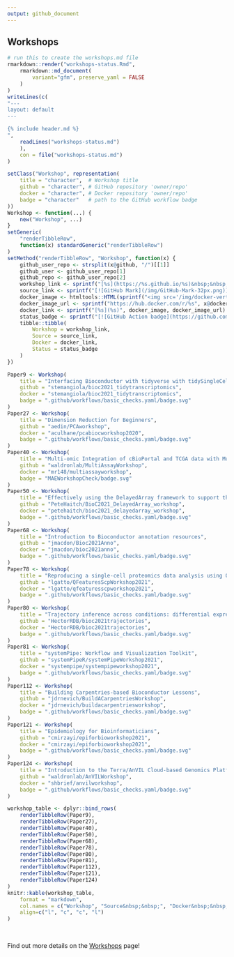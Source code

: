 ```yaml
---
output: github_document
---
```


## Workshops

```r
# run this to create the workshops.md file
rmarkdown::render("workshops-status.Rmd",
    rmarkdown::md_document(
        variant="gfm", preserve_yaml = FALSE
    )
)
writeLines(c(
"---
layout: default
---

{% include header.md %}
",
    readLines("workshops-status.md")
    ),
    con = file("workshops-status.md")
)
```

```r
setClass("Workshop", representation(
    title = "character",  # Workshop title
    github = "character", # GitHub repository 'owner/repo'
    docker = "character", # Docker repository 'owner/repo'
    badge = "character"   # path to the GitHub workflow badge
))
Workshop <- function(...) {
    new("Workshop", ...)
}
setGeneric(
    "renderTibbleRow",
    function(x) standardGeneric("renderTibbleRow")
)
setMethod("renderTibbleRow", "Workshop", function(x) {
    github_user_repo <- strsplit(x@github, "/")[[1]]
    github_user <- github_user_repo[1]
    github_repo <- github_user_repo[2]
    workshop_link <- sprintf("[%s](https://%s.github.io/%s)&nbsp;&nbsp;", x@title, github_user, github_repo)
    source_link <- sprintf("[![GitHub Mark](/img/GitHub-Mark-32px.png)](https://github.com/%s)", x@github)
    docker_image <- htmltools::HTML(sprintf("<img src='/img/docker-vertical-logo-monochromatic.png' alt='Girl in a jacket' width='32' height='32'>"))
    docker_image_url <- sprintf("https://hub.docker.com/r/%s", x@docker)
    docker_link <- sprintf("[%s](%s)", docker_image, docker_image_url)
    status_badge <- sprintf("[![GitHub Action badge](https://github.com/%s/workflows/%s)](https://github.com/%s/actions)", x@github, x@badge, x@github)
    tibble::tibble(
        Workshop = workshop_link,
        Source = source_link,
        Docker = docker_link,
        Status = status_badge
    )
})
```

```r
Paper9 <- Workshop(
    title = "Interfacing Bioconductor with tidyverse with tidySingleCellExperiment and tidySummarisedExperiment",
    github = "stemangiola/bioc2021_tidytranscriptomics",
    docker = "stemangiola/bioc2021_tidytranscriptomics",
    badge = ".github/workflows/basic_checks.yaml/badge.svg"
)
Paper27 <- Workshop(
    title = "Dimension Reduction for Beginners",
    github = "aedin/PCAworkshop",
    docker = "aculhane/pcabiocworkshop2020",
    badge = ".github/workflows/basic_checks.yaml/badge.svg"
)
Paper40 <- Workshop(
    title = "Multi-omic Integration of cBioPortal and TCGA data with MultiAssayExperiment",
    github = "waldronlab/MultiAssayWorkshop",
    docker = "mr148/multiassayworkshop",
    badge = "MAEWorkshopCheck/badge.svg"
)
Paper50 <- Workshop(
    title = "Effectively using the DelayedArray framework to support the analysis of large datasets",
    github = "PeteHaitch/BioC2021_DelayedArray_workshop",
    docker = "petehaitch/bioc2021_delayedarray_workshop",
    badge = ".github/workflows/basic_checks.yaml/badge.svg"
)
Paper68 <- Workshop(
    title = "Introduction to Bioconductor annotation resources",
    github = "jmacdon/Bioc2021Anno",
    docker = "jmacdon/bioc2021anno",
    badge = ".github/workflows/basic_checks.yaml/badge.svg"
)
Paper78 <- Workshop(
    title = "Reproducing a single-cell proteomics data analysis using QFeatures and scp",
    github = "lgatto/QFeaturesScpWorkshop2021",
    docker = "lgatto/qfeaturesscpworkshop2021",
    badge = ".github/workflows/basic_checks.yaml/badge.svg"
)
Paper80 <- Workshop(
    title = "Trajectory inference across conditions: differential expression and differential progression",
    github = "HectorRDB/bioc2021trajectories",
    docker = "HectorRDB/bioc2021trajectories",
    badge = ".github/workflows/basic_checks.yaml/badge.svg"
)
Paper81 <- Workshop(
    title = "systemPipe: Workflow and Visualization Toolkit",
    github = "systemPipeR/systemPipeWorkshop2021",
    docker = "systempipe/systempipeworkshop2021",
    badge = ".github/workflows/basic_checks.yaml/badge.svg"
)
Paper112 <- Workshop(
    title = "Building Carpentries-based Bioconductor Lessons",
    github = "jdrnevich/BuildACarpentriesWorkshop",
    docker = "jdrnevich/buildacarpentriesworkshop",
    badge = ".github/workflows/basic_checks.yaml/badge.svg"
)
Paper121 <- Workshop(
    title = "Epidemiology for Bioinformaticians",
    github = "cmirzayi/epiforbioworkshop2021",
    docker = "cmirzayi/epiforbioworkshop2021",
    badge = ".github/workflows/basic_checks.yaml/badge.svg"
)
Paper124 <- Workshop(
    title = "Introduction to the Terra/AnVIL Cloud-based Genomics Platform",
    github = "waldronlab/AnVILWorkshop",
    docker = "shbrief/anvilworkshop",
    badge = ".github/workflows/basic_checks.yaml/badge.svg"
)
```

```r
workshop_table <- dplyr::bind_rows(
    renderTibbleRow(Paper9),
    renderTibbleRow(Paper27),
    renderTibbleRow(Paper40),
    renderTibbleRow(Paper50),
    renderTibbleRow(Paper68),
    renderTibbleRow(Paper78),
    renderTibbleRow(Paper80),
    renderTibbleRow(Paper81),
    renderTibbleRow(Paper112),
    renderTibbleRow(Paper121),
    renderTibbleRow(Paper124)
)
knitr::kable(workshop_table,
    format = "markdown",
    col.names = c("Workshop", "Source&nbsp;&nbsp;", "Docker&nbsp;&nbsp;", "Status"),
    align=c("l", "c", "c", "l")
)
```

<br/>

Find out more details on the [Workshops](/workshops) page!


